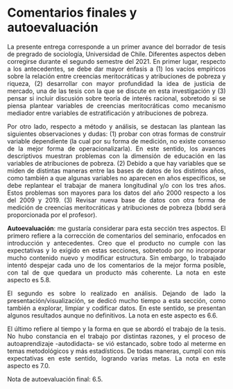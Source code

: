 
# Comentarios finales y autoevaluación

<div style="text-align: justify">

La presente entrega corresponde a un primer avance del borrador de tesis de pregrado de sociología, Universidad de Chile. Diferentes aspectos deben corregirse durante el segundo semestre del 2021. En primer lugar, respecto a los antecedentes, se debe dar mayor énfasis a (1) los vacíos empíricos sobre la relación entre creencias meritocráticas y atribuciones de pobreza y riqueza, (2) desarrollar con mayor profundidad la idea de justicia de mercado, una de las tesis con la que se discute en esta investigación y (3) pensar si incluir discusión sobre teoría de interés racional, sobretodo si se piensa plantear variables de creencias meritocráticas como mecanismo mediador entre variables de estratificación y atribuciones de pobreza.

Por otro lado, respecto a método y análisis, se destacan las plantean las siguientes observaciones y dudas: (1) probar con otras formas de construir variable dependiente (la cual por su forma de medición, no existe consenso de la mejor forma de operacionalizarla). En este sentido, los avances descriptivos muestran problemas con la dimensión de educación en las variables de atribuciones de pobreza. (2) Debido a que hay variables que se miden de distintas maneras entre las bases de datos de los distintos años, como también a que algunas variables no aparecen en años específicos, se debe replantear el trabajar de manera longitudinal y/o con los tres años. Estos problemas son mayores para los datos del año 2000 respecto a los del 2009 y 2019. (3) Revisar nueva base de datos con otra forma de medición de creencias meritocráticas y atribuciones de pobreza (bbdd será proporcionada por el profesor).

**Autoevaluación**: me gustaría considerar para esta sección tres aspectos. El primero refiere a la corrección de comentarios del seminario, enfocados en introducción y antecedentes. Creo que el producto no cumple con las expectativas y lo exigido en estas secciones, sobretodo por no incorporar mucho contenido nuevo y modificar estructura. Sin embargo, lo trabajado intentó despejar cada uno de los comentarios de la mejor forma posible, con tal de que quedara un producto más coherente. La nota en este aspecto es 5.8. 

El segundo es sobre lo realizado en análisis. Dejando de lado la presentación/visualización, se dedicó mucho tiempo a esta sección, como también a explorar, limpiar y codificar datos. En este sentido, se presentan algunos resultados aunque no definitivos. La nota en este aspecto es 6.6.

El último refiere al tiempo y la forma en que se abordó el trabajo de la tesis. No hubo constancia en el trabajo por distintas razones, y el proceso de autoaprendizaje -autodidacta- se vió estancado, sobre todo al meterme en temas metodológicos y más estadísticos. De todas maneras, cumplí con mis expectativas en este sentido, logrando varias metas. La nota en este aspecto es 7.0. 

Nota de autoevaluación final: 6.5.
